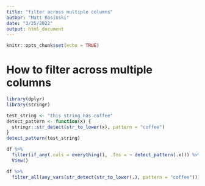 ---
title: "filter across multiple columns"
author: "Matt Rosinski"
date: "3/25/2022"
output: html_document
---

```{r setup, include=FALSE}
knitr::opts_chunk$set(echo = TRUE)
```

# How to filter across multiple columns
```{r}
library(dplyr)
library(stringr)

test_string <- "this string has coffee"
detect_pattern <- function(x) {
  stringr::str_detect(str_to_lower(x), pattern = "coffee")
}
detect_pattern(test_string)

df %>%
  filter(if_any(.cols = everything(), .fns = ~ detect_pattern(.x))) %>% 
  View()

df %>%
  filter_all(any_vars(str_detect(str_to_lower(.), pattern = "coffee")))


```

